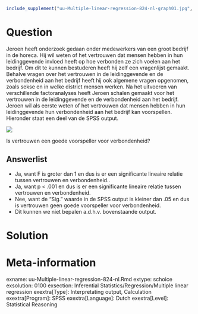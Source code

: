 ```{r, echo = FALSE, results = "hide"}
include_supplement("uu-Multiple-linear-regression-824-nl-graph01.jpg", recursive = TRUE)
```

Question
========
Jeroen heeft onderzoek gedaan onder medewerkers van een groot bedrijf in de horeca. Hij wil weten of het vertrouwen dat mensen hebben in hun leidinggevende invloed heeft op hoe verbonden ze zich voelen aan het bedrijf. Om dit te kunnen bestuderen heeft hij zelf een vragenlijst gemaakt. Behalve vragen over het vertrouwen in de leidinggevende en de verbondenheid aan het bedrijf heeft hij ook algemene vragen opgenomen, zoals sekse en in welke district mensen werken.
Na het uitvoeren van verschillende factoranalyses heeft Jeroen schalen gemaakt voor het vertrouwen in de leidinggevende en de verbondenheid aan het bedrijf. Jeroen wil als eerste weten of het vertrouwen dat mensen hebben in hun leidinggevende hun verbondenheid aan het bedrijf kan voorspellen. Hieronder staat een deel van de SPSS output.


![](uu-Multiple-linear-regression-824-nl-graph01.jpg)

Is vertrouwen een goede voorspeller voor verbondenheid?

Answerlist
----------
* Ja, want F is groter dan 1 en dus is er een significante lineaire relatie tussen vertrouwen en verbondenheid..
* Ja, want p < .001 en dus is er een significante lineaire relatie tussen vertrouwen en verbondenheid.
* Nee, want de “Sig.” waarde in de SPSS output is kleiner dan .05 en dus is vertrouwen geen goede voorspeller voor verbondenheid.
* Dit kunnen we niet bepalen a.d.h.v. bovenstaande output.


Solution
========



Meta-information
================
exname: uu-Multiple-linear-regression-824-nl.Rmd
extype: schoice
exsolution: 0100
exsection: Inferential Statistics/Regression/Multiple linear regression
exextra[Type]: Interpretating output, Calculation
exextra[Program]: SPSS
exextra[Language]: Dutch
exextra[Level]: Statistical Reasoning